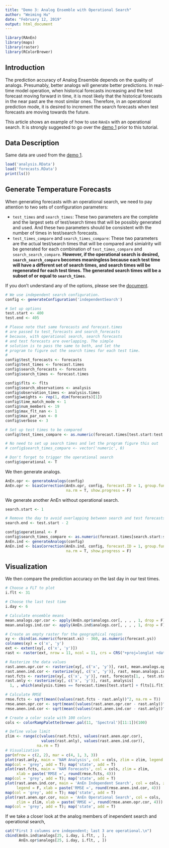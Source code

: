```yaml
---
title: "Demo 3: Analog Ensemble with Operational Search"
author: "Weiming Hu"
date: "February 12, 2019"
output: html_document
---
```


```r
library(RAnEn)
library(maps)
library(raster)
library(RColorBrewer)
```

## Introduction

The prediction accuracy of Analog Ensemble depends on the quality of analogs. Presumably, better analogs will generate better predictions. In real-time model operation, when historical forecasts increasing and the test forecast moving forward in time, it is most likely that the historical forecasts in the near past are the most similar ones. Therefore, in an operational prediction mode, it is desired to increment the search forecasts when test forecasts are moving towards the future.

This article shows an example of how to use `RAnEn` with an operational search. It is strongly suggested to go over the [demo 1](https://weiming-hu.github.io/AnalogsEnsemble/2018/11/04/demo-1-RAnEn-basics.html) prior to this tutorial.


## Data Description

Same data are used from the [demo 1](https://weiming-hu.github.io/AnalogsEnsemble/2018/11/04/demo-1-RAnEn-basics.html).

```r
load('analysis.RData')
load('forecasts.RData')
print(ls())
```

## Generate Temperature Forecasts

When generating forecasts with an operational search, we need to pay attention to two sets of configuration parameters:

- `test_times` and `search_times`: These two parameters are the complete and the largest sets of test/search times that will be possibly generated and used. And these two parameters should be consistent with the number of times in test/search forecasts.
- `test_times_compare` and `search_times_compare`: These two parameters are the actual test/search times that will be compared and simialrity will be generated for each combination of `test_times_compare` and `search_search_compare`. **However, if the operational search is desired, `search_search_compare` becomes meaningless because each test time will have a different set of search times, and search times will be regenerated for each test times. The generated search times will be a subset of or equal to `search_times`**.

If you don't understand any of the options, please see the [document](https://weiming-hu.github.io/AnalogsEnsemble/R/reference/generateConfiguration.html).

```r
# We use independent search configuration.
config <- generateConfiguration('independentSearch')

# Set up options
test.start <- 400
test.end <- 405

# Please note that same forecasts and forecast.times 
# are passed to test_forecasts and search_forecasts
# because, with operational search, search forecasts 
# and test forecasts are overlapping. The simple
# solution is to pass the same to both, and let the 
# program to figure out the search times for each test time.
#
config$test_forecasts <- forecasts
config$test_times <- forecast.times
config$search_forecasts <- forecasts
config$search_times <- forecast.times

config$flts <- flts
config$search_observations <- analysis
config$observation_times <- analysis.times
config$weights <- rep(1, dim(forecasts)[1])
config$time_match_mode <- 1
config$num_members <- 19
config$max_flt_nan <- 1
config$max_par_nan <- 0
config$verbose <- 3

# Set up test times to be compared
config$test_times_compare <- as.numeric(forecast.times[test.start:test.end])

# No need to set up search times and let the program figure this out
# config$search_times_compare <- vector('numeric', 0)

# Don't forget to trigger the operational search
config$operational <- T
```

We then generate analogs.

```r
AnEn.opr <- generateAnalogs(config)
AnEn.opr <- biasCorrection(AnEn.opr, config, forecast.ID = 1, group.func = mean,
                           na.rm = T, show.progress = F)
```

We generate another AnEn without operational search.

```r
search.start <- 1

# Remove the day to avoid overlapping between search and test forecasts
search.end <- test.start - 2

config$operational <- F
config$search_times_compare <- as.numeric(forecast.times[search.start:search.end])
AnEn.ind <- generateAnalogs(config)
AnEn.ind <- biasCorrection(AnEn.ind, config, forecast.ID = 1, group.func = mean,
                           na.rm = T, show.progress = F)
```

## Visualization

We then compare the prediction accuracy on the last day in our test times.

```r
# Choose a FLT to plot
i.flt <- 31

# Choose the last test time
i.day <- 6

# Calculate ensemble means
mean.analogs.opr.cor <- apply(AnEn.opr$analogs.cor[, , , , 1, drop = F], c(1, 2, 3), mean, na.rm = T)
mean.analogs.ind.cor <- apply(AnEn.ind$analogs.cor[, , , , 1, drop = F], c(1, 2, 3), mean, na.rm = T)

# Create an empty raster for the geographical region
xy <- cbind(as.numeric(forecast.xs) - 360, as.numeric(forecast.ys))
colnames(xy) = c('x', 'y')
ext <- extent(xy[, c('x', 'y')])
rast <- raster(ext, nrow = 11, ncol = 11, crs = CRS("+proj=longlat +datum=WGS84"))

# Rasterize the data values
rast.anen.opr.cor <- rasterize(xy[, c('x', 'y')], rast, mean.analogs.opr.cor[, i.day, i.flt], fun = mean)
rast.anen.ind.cor <- rasterize(xy[, c('x', 'y')], rast, mean.analogs.ind.cor[, i.day, i.flt], fun = mean)
rast.fcts <- rasterize(xy[, c('x', 'y')], rast, forecasts[1, , test.start, i.flt], fun = mean)
rast.anly <- rasterize(xy[, c('x', 'y')], rast, analysis[
  1, , which(analysis.times == forecast.times[test.start] + flts[i.flt])], fun = mean)

# Calculate RMSE
rmse.fcts <- sqrt(mean((values(rast.fcts - rast.anly))^2, na.rm = T))
rmse.anen.opr.cor <- sqrt(mean((values(rast.anen.opr.cor - rast.anly))^2, na.rm = T))
rmse.anen.ind.cor <- sqrt(mean((values(rast.anen.ind.cor - rast.anly))^2, na.rm = T))

# Create a color scale with 100 colors
cols <- colorRampPalette(brewer.pal(11, 'Spectral')[11:1])(100)

# Define value limit
zlim <- range(c(values(rast.fcts), values(rast.anen.opr.cor),
                values(rast.anly), values(rast.anen.ind.cor)),
              na.rm = T)
# Visualization
par(mfrow = c(2, 2), mar = c(4, 1, 3, 3))
plot(rast.anly, main = 'NAM Analysis', col = cols, zlim = zlim, legend = F)
map(col = 'grey', add = T); map('state', add = T)
plot(rast.fcts, main = 'NAM Forecasts', col = cols, zlim = zlim,
     xlab = paste('RMSE =', round(rmse.fcts, 4)))
map(col = 'grey', add = T); map('state', add = T)
plot(rast.anen.ind.cor, main = 'AnEn Independent Search', col = cols, zlim = zlim,
     legend = F, xlab = paste('RMSE =', round(rmse.anen.ind.cor, 4)))
map(col = 'grey', add = T); map('state', add = T)
plot(rast.anen.opr.cor, main = 'AnEn Operational Search', col = cols,
     zlim = zlim, xlab = paste('RMSE =', round(rmse.anen.opr.cor, 4)))
map(col = 'grey', add = T); map('state', add = T)
```

If we take a closer look at the analog members of inependent search and operational search, 

```r
cat("First 3 columns are independent; last 3 are operational.\n")
cbind(AnEn.ind$analogs[25, i.day, i.flt, , ],
      AnEn.opr$analogs[25, i.day, i.flt, , ])
```
